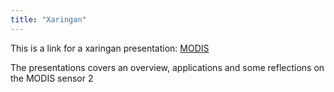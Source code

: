 ```yaml
---
title: "Xaringan"
---
```


This is a link for a xaringan presentation: [MODIS](https://kobbyshalom.github.io/Modis_slides/#1)

The presentations covers an overview, applications and some reflections on the MODIS sensor
2
